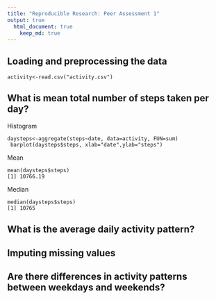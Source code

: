 ```yaml
---
title: "Reproducible Research: Peer Assessment 1"
output: true
  html_document: true
    keep_md: true
---
```



## Loading and preprocessing the data
```
activity<-read.csv("activity.csv")
```

## What is mean total number of steps taken per day?

Histogram
```
daysteps<-aggregate(steps~date, data=activity, FUN=sum)
 barplot(daysteps$steps, xlab="date",ylab="steps")
 ```
Mean
```
mean(daysteps$steps)
[1] 10766.19
```

Median
```
median(daysteps$steps)
[1] 10765
```

## What is the average daily activity pattern?



## Imputing missing values



## Are there differences in activity patterns between weekdays and weekends?
